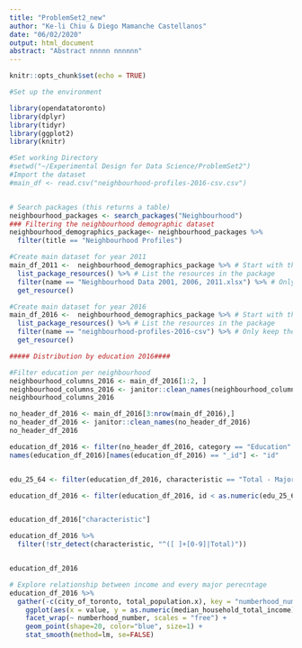 ---
title: "ProblemSet2_new"
author: "Ke-li Chiu & Diego Mamanche Castellanos"
date: "06/02/2020"
output: html_document
abstract: "Abstract nnnnn nnnnnn"
---

```{r setup, include=FALSE}
knitr::opts_chunk$set(echo = TRUE)
```

```{r}
#Set up the environment

library(opendatatoronto)
library(dplyr)
library(tidyr)
library(ggplot2)
library(knitr)
```

```{r}
#Set working Directory
#setwd("~/Experimental Design for Data Science/ProblemSet2")
#Import the dataset
#main_df <- read.csv("neighbourhood-profiles-2016-csv.csv")


# Search packages (this returns a table)
neighbourhood_packages <- search_packages("Neighbourhood")
### Filtering the neighbourhood demographic dataset
neighbourhood_demographics_package<- neighbourhood_packages %>%
  filter(title == "Neighbourhood Profiles")

```


```{r}
#Create main dataset for year 2011 
main_df_2011 <-  neighbourhood_demographics_package %>% # Start with the package 
  list_package_resources() %>% # List the resources in the package
  filter(name == "Neighbourhood Data 2001, 2006, 2011.xlsx") %>% # Only keep the resource we want 
  get_resource()
```

```{r}
#Create main dataset for year 2016 
main_df_2016 <-  neighbourhood_demographics_package %>% # Start with the package 
  list_package_resources() %>% # List the resources in the package
  filter(name == "neighbourhood-profiles-2016-csv") %>% # Only keep the resource we want 
  get_resource()
```



```{r}
##### Distribution by education 2016####

#Filter education per neighbourhood
neighbourhood_columns_2016 <- main_df_2016[1:2, ]
neighbourhood_columns_2016 <- janitor::clean_names(neighbourhood_columns_2016)
neighbourhood_columns_2016

no_header_df_2016 <- main_df_2016[3:nrow(main_df_2016),]
no_header_df_2016 <- janitor::clean_names(no_header_df_2016)
no_header_df_2016

education_df_2016 <- filter(no_header_df_2016, category == "Education" & topic == "Major field of study - Classification of Instructional Programs (CIP) 2016")
names(education_df_2016)[names(education_df_2016) == "_id"] <- "id"


edu_25_64 <- filter(education_df_2016, characteristic == "Total - Major field of study - Classification of Instructional Programs (CIP) 2016 for the population aged 25 to 64 years in private households - 25% sample data")

education_df_2016 <- filter(education_df_2016, id < as.numeric(edu_25_64["id"]))


education_df_2016["characteristic"]

education_df_2016 %>% 
  filter(!str_detect(characteristic, "^([ ]+[0-9]|Total)"))


education_df_2016
```


```{r}
# Explore relationship between income and every major perecntage
education_df_2016 %>%
  gather(-c(city_of_toronto, total_population.x), key = "numberhood_number", value = "value") %>%
    ggplot(aes(x = value, y = as.numeric(median_household_total_income))) +
    facet_wrap(~ numberhood_number, scales = "free") +
    geom_point(shape=20, color="blue", size=1) +
    stat_smooth(method=lm, se=FALSE)
```